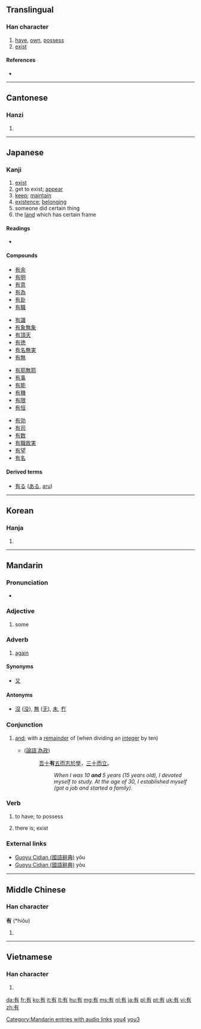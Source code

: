 ==Translingual==
{{Han stroke|[[Image:有-order.gif]]<br>Traditional stroke order<br>[[Image:有-jorder.gif]]<br>Japanese and Korean<br>stroke order}}

===Han character===
{{Han char|rn=74|rad=月|as=02|sn=6|four=4022<sub>7</sub>|canj=大月 (KB)}}

# [[have]], [[own]], [[possess]]
# [[exist]]

====References====
* {{Han ref|kx=0504.200|dkj=14332|dj=0880.020|hdz=32041.050|uh=6709|ud=26377|bh=A6B3|bd=42675}}

----

==Cantonese==

===Hanzi===
{{yue-hanzi|jyut=|y=yau5, yau6}}

# {{defn|Cantonese|sort=月02}}

----

==Japanese==

===Kanji===
{{ja-kanji|grade=3|rs=月02}}

# [[exist]]
# get to exist; [[appear]]
# [[keep]]; [[maintain]]
# [[existence]]; [[belonging]]
# someone did certain thing
# the [[land]] which has certain frame

====Readings====
* {{ja-readings|kanon=[[ゆう]] ([[yū]])|goon=[[う]] ([[u]])|kun=[[ある]] ([[aru]]), [[もつ]] ([[motsu]]), [[たもつ]] ([[tamotsu]])|nadzuke=[[あり]] (''ari''), [[すみ]] (''sumi''), [[たもつ]] (''tamotsu''), [[とお]] (''tō''), [[とも]] (''tomo''), [[なお]] (''nao''), [[なり]] (''nari''), [[みち]] (''michi''), [[もち]] (''mochi''), [[り]] (''ri'')}}

====Compounds====
{{top4}}
* [[有余]]
* [[有明]]
* [[有意]]
* [[有為]]
* [[有卦]]
* [[有職]]
{{mid4}}
* [[有識]]
* [[有象無象]]
* [[有頂天]]
* [[有徳]]
* [[有名無実]]
* [[有無]]
{{mid4}}
* [[有耶無耶]]
* [[有事]]
* [[有能]]
* [[有機]]
* [[有限]]
* [[有恒]]
{{mid4}}
* [[有効]]
* [[有司]]
* [[有数]]
* [[有職故実]]
* [[有望]]
* [[有名]]
{{bottom}}

====Derived terms====
* [[有る]] ([[ある]], [[aru]])

----

==Korean==

===Hanja===
{{ko-hanja|hangeul=유|eumhun=[[있다]] (Itta)|rv=yu|mr=yu|y=yu}}

# {{defn|Korean|sort=月02}}

----

==Mandarin==
{{zh-hanzi|[[有]]}}

===Pronunciation===
* {{audio|zh-yǒu.ogg|audio}}

===Adjective===
{{cmn-adj|ts|pin=yǒu|pint=you3|rs=月02}}

# {{Beginning Mandarin|lang=zh-tw|skey=月02}} some

===Adverb===
{{cmn-adv|ts|pin=yòu|pint=you4|rs=月02}}

# {{archaic|lang=zh-tw|skey=月02}} [[again]]

====Synonyms====
* [[又]]

====Antonyms====
* [[沒]] ([[没]]), [[無]] ([[无]]), [[未]],  [[冇]]

===Conjunction===
{{cmn-conj|ts|pin=yòu|pint=you4|rs=月02}}

# {{archaic|lang=zh-tw|skey=月02}} [[and]]; with a [[remainder]] of (when dividing an [[integer]] by ten)
#* {{RQ:Confucius}} ([[:zh:s:論語#為政第二|論語˙為政]])
#*: [[吾]][[十]]'''有'''[[五]][[而]][[志]][[於]][[學]]，[[三]][[十]][[而]][[立]]。
#*:: ''When I was 10 '''and''' 5 years (15 years old), I devoted myself to study.  At the age of 30, I established myself (got a job and started a family).''

===Verb===
{{cmn-verb|ts|pin=yǒu|pint=you3|rs=月02}}

# {{Beginning Mandarin|lang=zh-tw|skey=月02}} to have; to possess
# {{Beginning Mandarin|lang=zh-tw|skey=月02}} there is; exist

===External links===
* [http://140.111.34.46/cgi-bin/dict/GetContent.cgi?Database=dict&DocNum=147625&GraphicWord=yes&QueryString=%A6%B3$ Guoyu Cidian (國語辭典)] yǒu
* [http://140.111.34.46/cgi-bin/dict/GetContent.cgi?Database=dict&DocNum=148175&GraphicWord=yes&QueryString=%A6%B3$ Guoyu Cidian (國語辭典)] yòu

[[Category:Mandarin entries with audio links]]
[[Category:zh-cn:Archaic|you4]]
[[Category:zh-cn:Beginning Mandarin|you3]]

----

==Middle Chinese==

===Han character===
'''有''' (*hiǒu)<!--asterisk indicates that this is a reconstructed pronunciation-->

# {{defn|Middle Chinese|sort=月02}}

----

==Vietnamese==

===Han character===
{{vi-hantu|[[hữu]], [[hỡi]], [[hơi]]|rs=月02}}

# {{defn|Vietnamese|sort=月02}}

[[da:有]]
[[fr:有]]
[[ko:有]]
[[it:有]]
[[lt:有]]
[[hu:有]]
[[mg:有]]
[[ms:有]]
[[nl:有]]
[[ja:有]]
[[pl:有]]
[[pt:有]]
[[uk:有]]
[[vi:有]]
[[zh:有]]